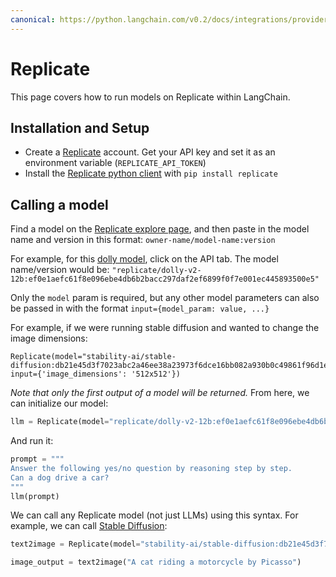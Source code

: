 ```yaml
---
canonical: https://python.langchain.com/v0.2/docs/integrations/providers/replicate/
---
```


# Replicate
This page covers how to run models on Replicate within LangChain.

## Installation and Setup
- Create a [Replicate](https://replicate.com) account. Get your API key and set it as an environment variable (`REPLICATE_API_TOKEN`)
- Install the [Replicate python client](https://github.com/replicate/replicate-python) with `pip install replicate`

## Calling a model

Find a model on the [Replicate explore page](https://replicate.com/explore), and then paste in the model name and version in this format: `owner-name/model-name:version`

For example, for this [dolly model](https://replicate.com/replicate/dolly-v2-12b), click on the API tab. The model name/version would be: `"replicate/dolly-v2-12b:ef0e1aefc61f8e096ebe4db6b2bacc297daf2ef6899f0f7e001ec445893500e5"`

Only the `model` param is required, but any other model parameters can also be passed in with the format `input={model_param: value, ...}`

For example, if we were running stable diffusion and wanted to change the image dimensions:

```
Replicate(model="stability-ai/stable-diffusion:db21e45d3f7023abc2a46ee38a23973f6dce16bb082a930b0c49861f96d1e5bf", input={'image_dimensions': '512x512'})
```

*Note that only the first output of a model will be returned.*
From here, we can initialize our model:

```python
llm = Replicate(model="replicate/dolly-v2-12b:ef0e1aefc61f8e096ebe4db6b2bacc297daf2ef6899f0f7e001ec445893500e5")
```

And run it:

```python
prompt = """
Answer the following yes/no question by reasoning step by step.
Can a dog drive a car?
"""
llm(prompt)
```

We can call any Replicate model (not just LLMs) using this syntax. For example, we can call [Stable Diffusion](https://replicate.com/stability-ai/stable-diffusion):

```python
text2image = Replicate(model="stability-ai/stable-diffusion:db21e45d3f7023abc2a46ee38a23973f6dce16bb082a930b0c49861f96d1e5bf", input={'image_dimensions':'512x512'})

image_output = text2image("A cat riding a motorcycle by Picasso")
```